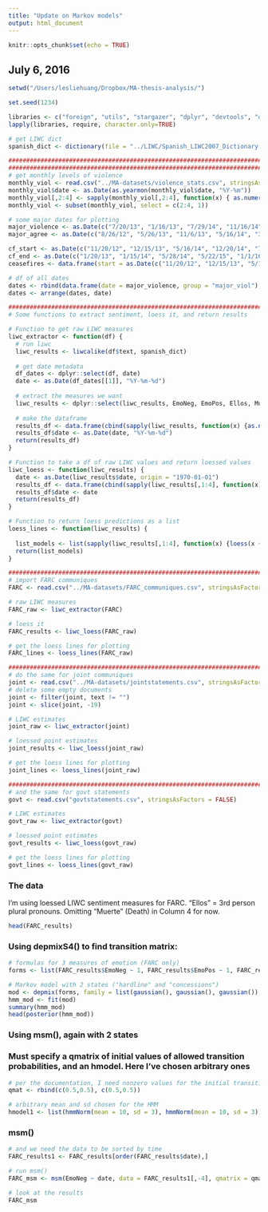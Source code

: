 ```yaml
---
title: "Update on Markov models"
output: html_document
---
```


```r
knitr::opts_chunk$set(echo = TRUE)
```

## July 6, 2016

```r

setwd("/Users/lesliehuang/Dropbox/MA-thesis-analysis/")

set.seed(1234)

libraries <- c("foreign", "utils", "stargazer", "dplyr", "devtools", "quanteda", "quantedaData", "ggplot2", "stringr", "LIWCalike", "topicmodels", "lda", "stm", "LDAvis", "austin", "forecast", "lmtest", "strucchange", "vars", "tseries", "urca", "HMM", "msm", "depmixS4")
lapply(libraries, require, character.only=TRUE)

# get LIWC dict
spanish_dict <- dictionary(file = "../LIWC/Spanish_LIWC2007_Dictionary.dic", format = "LIWC")

################################################################################## 
################################################################################## 
# get monthly levels of violence
monthly_viol <- read.csv("../MA-datasets/violence_stats.csv", stringsAsFactors = FALSE)
monthly_viol$date <- as.Date(as.yearmon(monthly_viol$date, "%Y-%m"))
monthly_viol[,2:4] <- sapply(monthly_viol[,2:4], function(x) { as.numeric(x)})
monthly_viol <- subset(monthly_viol, select = c(2:4, 1))

# some major dates for plotting
major_violence <- as.Date(c("7/20/13", "1/16/13", "7/29/14", "11/16/14", "4/15/15", "5/31/15", "6/15/15", "6/22/15"), "%m/%d/%y")
major_agree <- as.Date(c("8/26/12", "5/26/13", "11/6/13", "5/16/14", "3/7/15", "6/2/15", "9/23/15"), "%m/%d/%y")

cf_start <- as.Date(c("11/20/12", "12/15/13", "5/16/14", "12/20/14", "7/20/15"), "%m/%d/%y")
cf_end <- as.Date(c("1/20/13", "1/15/14", "5/28/14", "5/22/15", "1/1/16"), "%m/%d/%y")
ceasefires <- data.frame(start = as.Date(c("11/20/12", "12/15/13", "5/16/14", "12/20/14", "7/20/15"), "%m/%d/%y"), end = as.Date(c("1/20/13", "1/15/14", "5/28/14", "5/22/15", "1/1/16"), "%m/%d/%y"))

# df of all dates
dates <- rbind(data.frame(date = major_violence, group = "major_viol"), data.frame(date = major_agree, group = "major_agree"), data.frame(date = cf_start, group = "ceasefire_start"), data.frame(date = cf_end, group = "ceasefire_end"))
dates <- arrange(dates, date)

################################################################################## 
# Some functions to extract sentiment, loess it, and return results

# Function to get raw LIWC measures
liwc_extractor <- function(df) {
  # run liwc
  liwc_results <- liwcalike(df$text, spanish_dict)
  
  # get date metadata
  df_dates <- dplyr::select(df, date)
  date <- as.Date(df_dates[[1]], "%Y-%m-%d")
  
  # extract the measures we want
  liwc_results <- dplyr::select(liwc_results, EmoNeg, EmoPos, Ellos, Muerte)
  
  # make the dataframe
  results_df <- data.frame(cbind(sapply(liwc_results, function(x) {as.numeric(x)})))
  results_df$date <- as.Date(date, "%Y-%m-%d")
  return(results_df)
}

# Function to take a df of raw LIWC values and return loessed values
liwc_loess <- function(liwc_results) {
  date <- as.Date(liwc_results$date, origin = "1970-01-01")
  results_df <- data.frame(cbind(sapply(liwc_results[,1:4], function(x) { loess(x ~ as.numeric(liwc_results$date), control = loess.control(surface = "direct"))$y})))
  results_df$date <- date
  return(results_df)
}

# Function to return loess predictions as a list
loess_lines <- function(liwc_results) {
  
  list_models <- list(sapply(liwc_results[,1:4], function(x) {loess(x ~ as.numeric(liwc_results$date), control=loess.control(surface="direct"))}))
  return(list_models)
}

#################################################################################
# import FARC communiques
FARC <- read.csv("../MA-datasets/FARC_communiques.csv", stringsAsFactors = FALSE)

# raw LIWC measures
FARC_raw <- liwc_extractor(FARC)

# loess it
FARC_results <- liwc_loess(FARC_raw)

# get the loess lines for plotting
FARC_lines <- loess_lines(FARC_raw)

#################################################################################
# do the same for joint communiques
joint <- read.csv("../MA-datasets/jointstatements.csv", stringsAsFactors = FALSE)
# delete some empty documents
joint <- filter(joint, text != "")
joint <- slice(joint, -19)

# LIWC estimates
joint_raw <- liwc_extractor(joint)

# loessed point estimates
joint_results <- liwc_loess(joint_raw)

# get the loess lines for plotting
joint_lines <- loess_lines(joint_raw)

#################################################################################
# and the same for govt statements
govt <- read.csv("govtstatements.csv", stringsAsFactors = FALSE)

# LIWC estimates
govt_raw <- liwc_extractor(govt)

# loessed point estimates
govt_results <- liwc_loess(govt_raw)

# get the loess lines for plotting
govt_lines <- loess_lines(govt_raw)
```

### The data
I'm using loessed LIWC sentiment measures for FARC. "Ellos" = 3rd person plural pronouns. Omitting "Muerte" (Death) in Column 4 for now.

```r

head(FARC_results)
```

### Using depmixS4() to find transition matrix:

```r

# formulas for 3 measures of emotion (FARC only)
forms <- list(FARC_results$EmoNeg ~ 1, FARC_results$EmoPos ~ 1, FARC_results$Ellos ~ 1)

# Markov model with 2 states ("hardline" and "concessions")
mod <- depmix(forms, family = list(gaussian(), gaussian(), gaussian()), nstates = 2, data = FARC_results[,-4])
hmm_mod <- fit(mod)
summary(hmm_mod)
head(posterior(hmm_mod))
```

### Using msm(), again with 2 states

### Must specify a qmatrix of initial values of allowed transition probabilities, and an hmodel. Here I've chosen arbitrary ones
```r
# per the documentation, I need nonzero values for the initial transition probabilities in the qmatrix() option. Use arbitrary value of 0.5
qmat <- rbind(c(0.5,0.5), c(0.5,0.5))

# arbitrary mean and sd chosen for the HMM
hmodel1 <- list(hmmNorm(mean = 10, sd = 3), hmmNorm(mean = 10, sd = 3))

```

### msm()
```r

# and we need the data to be sorted by time 
FARC_results1 <- FARC_results[order(FARC_results$date),]

# run msm()
FARC_msm <- msm(EmoNeg ~ date, data = FARC_results1[,-4], qmatrix = qmat, hmodel = hmodel1, hcovariates = list(~ EmoPos, ~ Ellos))

# look at the results
FARC_msm
```
